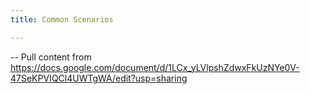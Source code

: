 ```yaml
---
title: Common Scenarios

---
```


\-- Pull content from <https://docs.google.com/document/d/1LCx_yLVlpshZdwxFkUzNYe0V-47SeKPVIQCl4UWTgWA/edit?usp=sharing>
